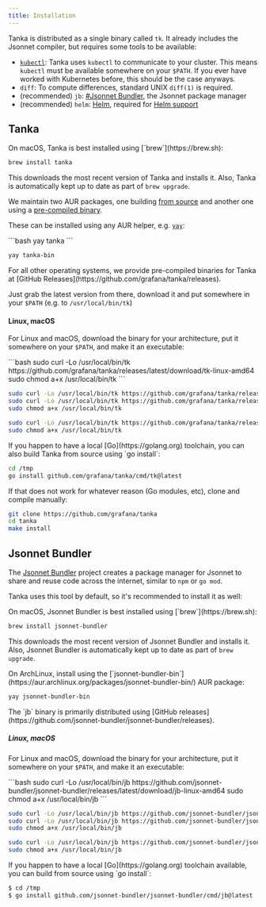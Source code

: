 ```yaml
---
title: Installation
---
```



Tanka is distributed as a single binary called `tk`. It already includes the Jsonnet compiler, but requires some tools to be available:

- [`kubectl`](https://kubernetes.io/docs/tasks/tools/): Tanka
  uses `kubectl` to communicate to your cluster. This means `kubectl` must be
  available somewhere on your `$PATH`. If you ever have worked with Kubernetes
  before, this should be the case anyways.
- `diff`: To compute differences, standard UNIX `diff(1)` is required.
- (recommended) `jb`: [#Jsonnet Bundler](./install/#jsonnet-bundler), the Jsonnet package
  manager
- (recommended) `helm`: [Helm](https://helm.sh), required for [Helm
  support](./helm/)

## Tanka

<Tabs syncKey="platform">
<TabItem label="MacOS">
On macOS, Tanka is best installed using [`brew`](https://brew.sh):

```bash
brew install tanka
```

This downloads the most recent version of Tanka and installs it.
Also, Tanka is automatically kept up to date as part of `brew upgrade`.

</TabItem>
<TabItem label="ArchLinux">

We maintain two AUR packages, one building [from source](https://aur.archlinux.org/packages/tanka/) and another one using
a [pre-compiled binary](https://aur.archlinux.org/packages/tanka-bin/).

These can be installed using any AUR helper, e.g. [`yay`](https://github.com/Jguer/yay):

<Tabs>
<TabItem label="From Source">
```bash
yay tanka
```
</TabItem>

<TabItem label="Using pre-compiled binaries">

```bash
yay tanka-bin
```

</TabItem>
</Tabs>

</TabItem>
<TabItem label="Binary">
For all other operating systems, we provide pre-compiled binaries for 
Tanka at [GitHub Releases](https://github.com/grafana/tanka/releases).

Just grab the latest version from there, download it and put somewhere in your `$PATH` (e.g. to `/usr/local/bin/tk`)

#### Linux, macOS

For Linux and macOS, download the binary for your architecture, put it somewhere on your `$PATH`, and make it an executable:

<Tabs syncKey="subplatform">
<TabItem label="Linux amd64">
```bash
sudo curl -Lo /usr/local/bin/tk https://github.com/grafana/tanka/releases/latest/download/tk-linux-amd64
sudo chmod a+x /usr/local/bin/tk
```
</TabItem>

<TabItem label="Linux arm / arm64 (e.g. RaspberryPi)">

```bash
sudo curl -Lo /usr/local/bin/tk https://github.com/grafana/tanka/releases/latest/download/tk-linux-arm
sudo curl -Lo /usr/local/bin/tk https://github.com/grafana/tanka/releases/latest/download/tk-linux-arm64
sudo chmod a+x /usr/local/bin/tk
```

</TabItem>

<TabItem label="macOS">

```bash
sudo curl -Lo /usr/local/bin/tk https://github.com/grafana/tanka/releases/latest/download/tk-darwin-amd64
sudo chmod a+x /usr/local/bin/tk
```

</TabItem>
</Tabs>

  </TabItem>
  <TabItem label="Go">
If you happen to have a local [Go](https://golang.org) toolchain, you can also build Tanka from source using `go install`:

```bash
cd /tmp
go install github.com/grafana/tanka/cmd/tk@latest
```

If that does not work for whatever reason (Go modules, etc), clone and compile manually:

```bash
git clone https://github.com/grafana/tanka
cd tanka
make install
```

  </TabItem>
</Tabs>

## Jsonnet Bundler

The [Jsonnet Bundler](https://github.com/jsonnet-bundler/jsonnet-bundler) project creates a package manager for Jsonnet
to share and reuse code across the internet, similar to `npm` or `go mod`.

Tanka uses this tool by default, so it's recommended to install it as well:

<Tabs syncKey="platform">
<TabItem label="MacOS">
On macOS, Jsonnet Bundler is best installed using [`brew`](https://brew.sh):

```bash
brew install jsonnet-bundler
```

This downloads the most recent version of Jsonnet Bundler and installs it.  
Also, Jsonnet Bundler is automatically kept up to date as part of `brew upgrade`.

</TabItem>
<TabItem label="ArchLinux">
On ArchLinux, install using the [`jsonnet-bundler-bin`](https://aur.archlinux.org/packages/jsonnet-bundler-bin/) AUR package:

```bash
yay jsonnet-bundler-bin
```

</TabItem>
<TabItem label="Binary">
The `jb` binary is primarily distributed using [GitHub releases](https://github.com/jsonnet-bundler/jsonnet-bundler/releases).

##### Linux, macOS

For Linux and macOS, download the binary for your architecture, put it somewhere on your `$PATH`, and make it an executable:

<Tabs syncKey="subplatform">
<TabItem label="Linux amd64">
```bash
sudo curl -Lo /usr/local/bin/jb https://github.com/jsonnet-bundler/jsonnet-bundler/releases/latest/download/jb-linux-amd64
sudo chmod a+x /usr/local/bin/jb
```
</TabItem>

<TabItem label="Linux arm / arm64 (e.g. RaspberryPi)">

```bash
sudo curl -Lo /usr/local/bin/jb https://github.com/jsonnet-bundler/jsonnet-bundler/releases/latest/download/jb-linux-arm
sudo curl -Lo /usr/local/bin/jb https://github.com/jsonnet-bundler/jsonnet-bundler/releases/latest/download/jb-linux-arm64
sudo chmod a+x /usr/local/bin/jb
```

</TabItem>

<TabItem label="macOS">

```bash
sudo curl -Lo /usr/local/bin/jb https://github.com/jsonnet-bundler/jsonnet-bundler/releases/latest/download/jb-darwin-amd64
sudo chmod a+x /usr/local/bin/jb
```

</TabItem>
</Tabs>

</TabItem>
<TabItem label="Go">
If you happen to have a local [Go](https://golang.org) toolchain available, you can build from source using `go install`:

```bash
$ cd /tmp
$ go install github.com/jsonnet-bundler/jsonnet-bundler/cmd/jb@latest
```

</TabItem>
</Tabs>
